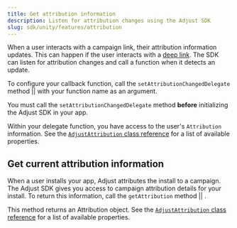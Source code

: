 ```yaml
---
title: Get attribution information
description: Listen for attribution changes using the Adjust SDK
slug: sdk/unity/features/attribution
---
```



When a user interacts with a campaign link, their attribution information updates. This can happen if the user interacts with a [deep link](https://help.adjust.com/en/article/deep-links). The SDK can listen for attribution changes and call a function when it detects an update.

To configure your callback function, call the <Tooltip>`setAttributionChangedDelegate` method || <SetAttributionChangedDelegateSig /></Tooltip> with your function name as an argument.

<Callout type="important">

You must call the `setAttributionChangedDelegate` method **before** initializing the Adjust SDK in your app.

</Callout>

<SetAttributionChangedDelegate />

Within your delegate function, you have access to the user's `Attribution` information. See the [`AdjustAttribution` class reference](/en/sdk/unity/reference/adjustattribution) for a list of available properties.

## Get current attribution information

When a user installs your app, Adjust attributes the install to a campaign. The Adjust SDK gives you access to campaign attribution details for your install. To return this information, call the <Tooltip>`getAttribution` method || <AttributionSig /></Tooltip>.

This method returns an Attribution object. See the [`AdjustAttribution` class reference](/en/sdk/unity/reference/adjustattribution) for a list of available properties.

<Attribution />
